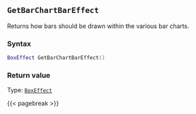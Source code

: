 ## `GetBarChartBarEffect`

Returns how bars should be drawn within the various bar charts.

### Syntax {-}

``` .lua
BoxEffect GetBarChartBarEffect()
```


### Return value {-}

Type: [`BoxEffect`](#boxeffect)


{{< pagebreak >}}